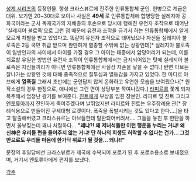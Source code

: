 [[성계 시리즈]]의 등장인물.
행성 크라스뷰르에 진주한 인류통합체 군인. 헌병으로 계급은 대위.
보기엔 20~30대로 보이나 사실은 '''49세''' 로 인류통합체에 합병당한 실레지아 공화국이라는 군사 독재국가의 지배층의 후손으로 당시에 행해진 유전자 조작으로 태어난 '실레지아 불로족'으로 그런 점 때문에 유전자 조작을 금기시 하는 인류통합체에서 알게 모르게 차별을 받고 있었다고.
똑같이 유전자 조작으로 태어났으나 자신들 실레지아 불로족은 2등 국민 취급 받으며 완만하게 멸종할 수밖에 없는 상황인데[* 실레지아 불로족이 일반인과의 사이에서 아이를 가질 경우 그 아이는 태중에서 암덩어리가 되는데, 이를 치료할 유일한 방법인 유전자 조작이 인류통합체에서는 금지되어있는 탓에 실레지아 불로족은 자신들끼리가 아니면 인류통합체에선 사실상 자손을 낳을 수 없다.] 반면 아브는 잘나가는 상황인 것에 대해 종족적으로 질투심과 열등감을 가지고 있었다. 한 마디로 아브에게 '''열폭질'''
그래서 초반에는 군인답지 않게 온화하고 유연한 모습을 보여줬으나[* 원작소설의 경우 한정으로, 애니에선 그런 면이 상당부분 깍여나갔다.] [[라피르]]를 쫓게 되자 폭주해서 엄청난 광기를 보여준다. [[진트]]에게 부상을 입힌 장본인.
라피르 및 진트 그리고 [[엔토류아]]까지 잔인하게 죽여주겠다며 날뛰었지만 라피르와 진트는 우주장례용 관[* 장례식용으로 만들어진 구세대형 로켓이다. 폭죽을 폭발시키는 것도 있다고 한다....]을 타고 탈출해버렸고 크라스뷰르는 아브들한테 탈환되어버려서....
그들을 놓친 후 한탄을 하면서 울부짖는데 꽤나 처절하다...
'''"왜냐?! 왜 저녀석들만 이런 행운을 누리는 거냐! 왜 신神은 우리들 편을 들어주지 않는 거냐! 단 하나의 희생도 허락할 수 없다는 건가... 그것만으로도 우리들 마음에 한가닥 위로가 될 것을... 왜냐!!"'''

문장의 후일담에선 크라스뷰르가 제국에 수복되어 포로가 된 후 포로수용소로 보내졌으며, 거기서 엔토류아에게 편지를 보냈다.

[[각주]]
